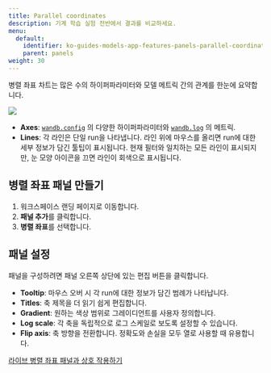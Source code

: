 ---
title: Parallel coordinates
description: 기계 학습 실험 전반에서 결과를 비교하세요.
menu:
  default:
    identifier: ko-guides-models-app-features-panels-parallel-coordinates
    parent: panels
weight: 30
---

병렬 좌표 차트는 많은 수의 하이퍼파라미터와 모델 메트릭 간의 관계를 한눈에 요약합니다.

<Frame>
    <img src="/images/app_ui/parallel_coordinates.gif"  />
</Frame>

*   **Axes**: [`wandb.config`](/ko/guides/models/track/config) 의 다양한 하이퍼파라미터와 [`wandb.log`](/ko/guides/models/track/log/) 의 메트릭.
*   **Lines**: 각 라인은 단일 run을 나타냅니다. 라인 위에 마우스를 올리면 run에 대한 세부 정보가 담긴 툴팁이 표시됩니다. 현재 필터와 일치하는 모든 라인이 표시되지만, 눈 모양 아이콘을 끄면 라인이 회색으로 표시됩니다.

## 병렬 좌표 패널 만들기

1.  워크스페이스 랜딩 페이지로 이동합니다.
2.  **패널 추가**를 클릭합니다.
3.  **병렬 좌표**를 선택합니다.

## 패널 설정

패널을 구성하려면 패널 오른쪽 상단에 있는 편집 버튼을 클릭합니다.

*   **Tooltip**: 마우스 오버 시 각 run에 대한 정보가 담긴 범례가 나타납니다.
*   **Titles**: 축 제목을 더 읽기 쉽게 편집합니다.
*   **Gradient**: 원하는 색상 범위로 그레이디언트를 사용자 정의합니다.
*   **Log scale**: 각 축을 독립적으로 로그 스케일로 보도록 설정할 수 있습니다.
*   **Flip axis**: 축 방향을 전환합니다. 정확도와 손실을 모두 열로 사용할 때 유용합니다.

[라이브 병렬 좌표 패널과 상호 작용하기](https://app.wandb.ai/example-team/sweep-demo/reports/Zoom-in-on-Parallel-Coordinates-Charts--Vmlldzo5MTQ4Nw)